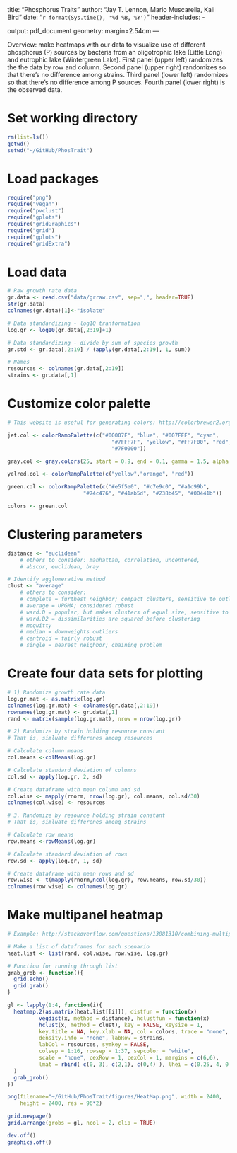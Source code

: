 title: "Phosphorus Traits"
author: "Jay T. Lennon, Mario Muscarella, Kali Bird"
date: "`r format(Sys.time(), '%d %B, %Y')`"
header-includes:
  - \usepackage{array}
output: pdf_document
geometry: margin=2.54cm
---

Overview: make heatmaps with our data to visualize use of different phosphorus (P) sources by bacteria from an oligotrophic lake (Little Long) and eutrophic lake (Wintergreen Lake). First panel (upper left) randomizes the the data by row and column. Second panel (upper right) randomizes so that there's no difference among strains. Third panel (lower left) randomizes so that there's no difference among P sources. Fourth panel (lower right) is the observed data. 

# Set working directory
```r
rm(list=ls())
getwd()
setwd("~/GitHub/PhosTrait")
```

# Load packages
```r
require("png")
require("vegan")
require("pvclust")
require("gplots")
require("gridGraphics")
require("grid")
require("gplots")
require("gridExtra")
```

# Load data 
```r
# Raw growth rate data
gr.data <- read.csv("data/grraw.csv", sep=",", header=TRUE)
str(gr.data)
colnames(gr.data)[1]<-"isolate"

# Data standardizing - log10 tranformation
log.gr <- log10(gr.data[,2:19]+1)

# Data standardizing - divide by sum of species growth
gr.std <- gr.data[,2:19] / (apply(gr.data[,2:19], 1, sum))

# Names
resources <- colnames(gr.data[,2:19])
strains <- gr.data[,1]
```

# Customize color palette
```r
# This website is useful for generating colors: http://colorbrewer2.org/#type=sequential&scheme=Reds&n=8

jet.col <- colorRampPalette(c("#00007F", "blue", "#007FFF", "cyan", 
                                 "#7FFF7F", "yellow", "#FF7F00", "red", 
                                 "#7F0000"))

gray.col <- gray.colors(25, start = 0.9, end = 0.1, gamma = 1.5, alpha = 1)

yelred.col <- colorRampPalette(c("yellow","orange", "red"))

green.col <- colorRampPalette(c("#e5f5e0", "#c7e9c0", "#a1d99b", 
                        "#74c476", "#41ab5d", "#238b45", "#00441b"))

colors <- green.col
```

# Clustering parameters
```r
distance <- "euclidean" 
    # others to consider: manhattan, correlation, uncentered,
    # abscor, euclidean, bray

# Identify agglomerative method
clust <- "average"   
    # others to consider:
    # complete = furthest neighbor; compact clusters, sensitive to outliers
    # average = UPGMA; considered robust
    # ward.D = popular, but makes clusters of equal size, sensitive to outliers
    # ward.D2 = dissimilarities are squared before clustering
    # mcquitty
    # median = downweights outliers
    # centroid = fairly robust
    # single = nearest neighbor; chaining problem
```

# Create four data sets for plotting
```r
# 1) Randomize growth rate data
log.gr.mat <- as.matrix(log.gr)
colnames(log.gr.mat) <- colnames(gr.data[,2:19])
rownames(log.gr.mat) <- gr.data[,1]
rand <- matrix(sample(log.gr.mat), nrow = nrow(log.gr))

# 2) Randomize by strain holding resource constant 
# That is, simluate differenes among resources

# Calculate column means
col.means <-colMeans(log.gr)

# Calculate standard deviation of columns
col.sd <- apply(log.gr, 2, sd)

# Create dataframe with mean column and sd
col.wise <- mapply(rnorm, nrow(log.gr), col.means, col.sd/30)
colnames(col.wise) <- resources

# 3. Randomize by resource holding strain constant 
# That is, simluate differenes among strains

# Calculate row means
row.means <-rowMeans(log.gr)

# Calculate standard deviation of rows
row.sd <- apply(log.gr, 1, sd)

# Create dataframe with mean rows and sd
row.wise <- t(mapply(rnorm,ncol(log.gr), row.means, row.sd/30))
colnames(row.wise) <- colnames(log.gr)
```

# Make multipanel heatmap
```r
# Example: http://stackoverflow.com/questions/13081310/combining-multiple-complex-plots-as-panels-in-a-single-figure

# Make a list of dataframes for each scenario
heat.list <- list(rand, col.wise, row.wise, log.gr)

# Function for running through list
grab_grob <- function(){
  grid.echo()
  grid.grab()
}

gl <- lapply(1:4, function(i){
  heatmap.2(as.matrix(heat.list[[i]]), distfun = function(x) 
          vegdist(x, method = distance), hclustfun = function(x) 
          hclust(x, method = clust), key = FALSE, keysize = 1,
          key.title = NA, key.xlab = NA, col = colors, trace = "none", 
          density.info = "none", labRow = strains, 
          labCol = resources, symkey = FALSE, 
          colsep = 1:16, rowsep = 1:37, sepcolor = "white",
          scale = "none", cexRow = 1, cexCol = 1, margins = c(6,6),
          lmat = rbind( c(0, 3), c(2,1), c(0,4) ), lhei = c(0.25, 4, 0.25 ),                 
  )
  grab_grob()
})

png(filename="~/GitHub/PhosTrait/figures/HeatMap.png", width = 2400, 
    height = 2400, res = 96*2)

grid.newpage()
grid.arrange(grobs = gl, ncol = 2, clip = TRUE)

dev.off()
graphics.off()
```

